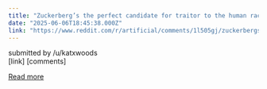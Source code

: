 ```yaml
---
title: "Zuckerberg’s the perfect candidate for traitor to the human race"
date: "2025-06-06T18:45:38.000Z"
link: "https://www.reddit.com/r/artificial/comments/1l505gj/zuckerbergs_the_perfect_candidate_for_traitor_to/"
---
```


submitted by    /u/katxwoods  
 [link]   [comments]

[Read more](https://www.reddit.com/r/artificial/comments/1l505gj/zuckerbergs_the_perfect_candidate_for_traitor_to/)
